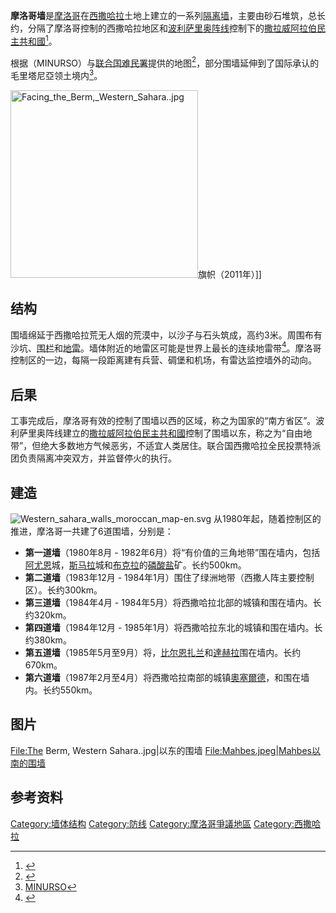 '''摩洛哥墙'''是[[摩洛哥|摩洛哥]]在[[西撒哈拉|西撒哈拉]]土地上建立的一系列[[隔离墙|隔离墙]]，主要由砂石堆筑，总长约{{convert|2,700|km}}，分隔了摩洛哥控制的西撒哈拉地区和[[波利萨里奥阵线|波利萨里奥阵线]]控制下的[[撒拉威阿拉伯民主共和國|撒拉威阿拉伯民主共和國]]<ref>{{Cite book|chapter=|url=https://books.google.com/books?id=WkKDBAAAQBAJ&pg=PA39|publisher=Routledge|date=2014-09-15|isbn=978-1-317-69778-7|language=en|first=Véronique|last=Dudouet|title=Civil Resistance and Conflict Transformation: Transitions from armed to nonviolent struggle|year=|location=|pages=39}}</ref>。

根据{{en-link|联合国西撒哈拉全民投票特派团|United Nations Mission for the Referendum in Western Sahara}}（MINURSO）与[[联合国难民署|联合国难民署]]提供的地图<ref>{{Cite web|title=Western Sahara Atlas Map - June 2006|url=https://www.refworld.org/pdfid/46398b1b2.pdf|accessdate=2020-04-17|last=Refugees|first=United Nations High Commissioner for|work=UNHCR|language=en|archive-date=2017-11-03|archive-url=https://web.archive.org/web/20171103072741/http://www.refworld.org/pdfid/46398b1b2.pdf|dead-url=no}}</ref>，部分围墙延伸到了国际承认的毛里塔尼亞领土境内<ref>[https://web.archive.org/web/20071027155338/http://www.minurso.unlb.org/MINURSO_Ceasefire.pdf MINURSO]</ref>。

[[File:Facing_the_Berm,_Western_Sahara..jpg|300px]]旗帜（2011年）]]

==结构==
围墙绵延于西撒哈拉荒无人烟的荒漠中，以沙子与石头筑成，高约3米。周围布有沙坑、[[围栏|围栏]]和[[地雷|地雷]]。墙体附近的地雷区可能是世界上最长的连续地雷带<ref name="jma-cp">{{cite journal|url=http://maic.jmu.edu/journal/11.2/profiles/mccoull/mccoull.htm|last=McCoull|first=Chad|title=Country Profiles - Morocco and Western Sahara|journal=Journal of Mine Action|issn=2154-1485|access-date=2017-01-10|archive-date=2012-08-29|archive-url=https://web.archive.org/web/20120829203916/http://maic.jmu.edu/journal/11.2/profiles/mccoull/mccoull.htm|dead-url=no}}</ref>。摩洛哥控制区的一边，每隔一段距离建有兵营、碉堡和机场，有雷达监控墙外的动向。
==后果==
工事完成后，摩洛哥有效的控制了围墙以西的区域，称之为国家的“南方省区”。波利萨里奥阵线建立的[[撒拉威阿拉伯民主共和國|撒拉威阿拉伯民主共和國]]控制了围墙以东，称之为“自由地带”，但绝大多数地方气候恶劣，不适宜人类居住。联合国西撒哈拉全民投票特派团负责隔离冲突双方，并监督停火的执行。

==建造==
[[File:Western_sahara_walls_moroccan_map-en.svg|thumb]]
从1980年起，随着控制区的推进，摩洛哥一共建了6道围墙，分别是：

*'''第一道墙'''（1980年8月 - 1982年6月）将“有价值的三角地带”围在墙内，包括[[阿尤恩|阿尤恩]]城，[[斯马拉|斯马拉]]城和[[布克拉|布克拉]]的[[磷酸盐|磷酸盐]]矿。长约500km。
*'''第二道墙'''（1983年12月 - 1984年1月）围住了{{en-link|安玛格拉|Amgala}}绿洲地带（西撒人阵主要控制区）。长约300km。
*'''第三道墙'''（1984年4月 - 1984年5月）将西撒哈拉北部的城镇{{en-link|吉迪里亚|Jdiriya}}和{{en-link| 豪扎|Haouza}}围在墙内。长约320km。
*'''第四道墙'''（1984年12月 - 1985年1月）将西撒哈拉东北的城镇{{en-link|马赫拜斯|Mahbes}}和{{en-link|法尔西亚|Farciya}}围在墙内。长约380km。
*'''第五道墙'''（1985年5月至9月）将{{en-link|盖勒塔宰穆尔|Guelta Zemmur}}，[[比尔恩扎兰|比尔恩扎兰]]和[[達赫拉|達赫拉]]围在墙内。长约670km。
*'''第六道墙'''（1987年2月至4月）将西撒哈拉南部的城镇[[奧塞爾德|奧塞爾德]]，{{en-link|蒂奇拉|Tichla}}和{{en-link|比尔甘杜斯|Bir Ganduz}}围在墙内。长约550km。

== 图片 ==
<gallery>
File:The Berm, Western Sahara..jpg|{{en-link|Mahbes|Mahbes}}以东的围墙
File:Mahbes.jpeg|Mahbes以南的围墙
</gallery>

==参考资料==
{{reflist}}
{{coord missing|Western Sahara}}
[[Category:墙体结构|Category:墙体结构]]
[[Category:防线|Category:防线]]
[[Category:摩洛哥爭議地區|Category:摩洛哥爭議地區]]
[[Category:西撒哈拉|Category:西撒哈拉]]